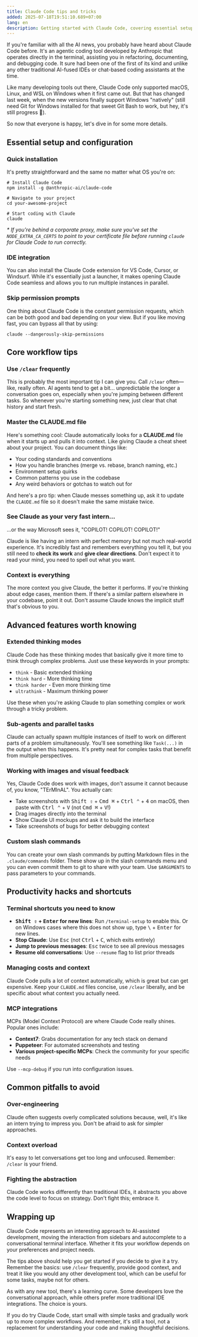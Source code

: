 ```yaml
---
title: Claude Code tips and tricks
added: 2025-07-18T19:51:10.689+07:00
lang: en
description: Getting started with Claude Code, covering essential setup, workflow tips, and productivity hacks. Learn the key commands, shortcuts, and best practices that make the difference.
---
```


If you're familiar with all the AI news, you probably have heard about Claude Code before. It's an agentic coding tool developed by Anthropic that operates directly in the terminal, assisting you in refactoring, documenting, and debugging code. It sure had been one of the first of its kind and unlike any other traditional AI-fused IDEs or chat-based coding assistants at the time.

Like many developing tools out there, Claude Code only supported macOS, Linux, and WSL on Windows when it first came out. But that has changed last week, when the new versions finally support Windows "natively" (still need Git for Windows installed for that sweet Git Bash to work, but hey, it's still progress 🚀).

<OEmbed url="https://x.com/vinhdw/status/1943879411696079142" />

So now that everyone is happy, let's dive in for some more details.

## Essential setup and configuration

### Quick installation

It's pretty straightforward and the same no matter what OS you're on:

```shell frame="none"
# Install Claude Code
npm install -g @anthropic-ai/claude-code

# Navigate to your project
cd your-awesome-project

# Start coding with Claude
claude
```

_* If you're behind a corporate proxy, make sure you've set the `NODE_EXTRA_CA_CERTS` to point to your certificate file before running `claude` for Claude Code to run correctly._

### IDE integration

You can also install the Claude Code extension for VS Code, Cursor, or Windsurf. While it's essentially just a launcher, it makes opening Claude Code seamless and allows you to run multiple instances in parallel.

### Skip permission prompts

One thing about Claude Code is the constant permission requests, which can be both good and bad depending on your view. But if you like moving fast, you can bypass all that by using:

```shell frame="none"
claude --dangerously-skip-permissions
```

## Core workflow tips

### Use `/clear` frequently

This is probably the most important tip I can give you. Call `/clear` often—like, really often. AI agents tend to get a bit... unpredictable the longer a conversation goes on, especially when you're jumping between different tasks. So whenever you're starting something new, just clear that chat history and start fresh.

### Master the CLAUDE.md file

Here's something cool: Claude automatically looks for a **CLAUDE.md** file when it starts up and pulls it into context. Like giving Claude a cheat sheet about your project. You can document things like:

- Your coding standards and conventions
- How you handle branches (merge vs. rebase, branch naming, etc.)
- Environment setup quirks
- Common patterns you use in the codebase
- Any weird behaviors or gotchas to watch out for

And here's a pro tip: when Claude messes something up, ask it to update the `CLAUDE.md` file so it doesn't make the same mistake twice.

### See Claude as your very fast intern...

...or the way Microsoft sees it, "COPILOT! COPILOT! COPILOT!"

Claude is like having an intern with perfect memory but not much real-world experience. It's incredibly fast and remembers everything you tell it, but you still need to **check its work** and **give clear directions**. Don't expect it to read your mind, you need to spell out what you want.

### Context is everything

The more context you give Claude, the better it performs. If you're thinking about edge cases, mention them. If there's a similar pattern elsewhere in your codebase, point it out. Don't assume Claude knows the implicit stuff that's obvious to you.

## Advanced features worth knowing

### Extended thinking modes

Claude Code has these thinking modes that basically give it more time to think through complex problems. Just use these keywords in your prompts:

- `think` - Basic extended thinking
- `think hard` - More thinking time
- `think harder` - Even more thinking time
- `ultrathink` - Maximum thinking power

Use these when you're asking Claude to plan something complex or work through a tricky problem.

### Sub-agents and parallel tasks

Claude can actually spawn multiple instances of itself to work on different parts of a problem simultaneously. You'll see something like `Task(...)` in the output when this happens. It's pretty neat for complex tasks that benefit from multiple perspectives.

### Working with images and visual feedback

Yes, Claude Code does work with images, don't assume it cannot because of, you know, "TErMInAL". You actually can:

- Take screenshots with <kbd>Shift ⇧</kbd> + <kbd>Cmd ⌘</kbd> + <kbd>Ctrl ⌃</kbd> + <kbd>4</kbd> on macOS, then paste with <kbd>Ctrl ⌃</kbd> + <kbd>V</kbd> (not <kbd>Cmd ⌘</kbd> + <kbd>V</kbd>!)
- Drag images directly into the terminal
- Show Claude UI mockups and ask it to build the interface
- Take screenshots of bugs for better debugging context

### Custom slash commands

You can create your own slash commands by putting Markdown files in the `.claude/commands` folder. These show up in the slash commands menu and you can even commit them to git to share with your team. Use `$ARGUMENTS` to pass parameters to your commands.

## Productivity hacks and shortcuts

### Terminal shortcuts you need to know

- **<kbd>Shift ⇧</kbd> + <kbd>Enter</kbd> for new lines**: Run `/terminal-setup` to enable this. Or on Windows cases where this does not show up, type <kbd>\\</kbd> + <kbd>Enter</kbd> for new lines.
- **Stop Claude**: Use <kbd>Esc</kbd> (not <kbd>Ctrl</kbd> + <kbd>C</kbd>, which exits entirely)
- **Jump to previous messages**: <kbd>Esc</kbd> twice to see all previous messages
- **Resume old conversations**: Use `--resume` flag to list prior threads

### Managing costs and context

Claude Code pulls a lot of context automatically, which is great but can get expensive. Keep your `CLAUDE.md` files concise, use `/clear` liberally, and be specific about what context you actually need.

### MCP integrations

MCPs (Model Context Protocol) are where Claude Code really shines. Popular ones include:

- **Context7**: Grabs documentation for any tech stack on demand
- **Puppeteer**: For automated screenshots and testing
- **Various project-specific MCPs**: Check the community for your specific needs

Use `--mcp-debug` if you run into configuration issues.

## Common pitfalls to avoid

### Over-engineering

Claude often suggests overly complicated solutions because, well, it's like an intern trying to impress you. Don't be afraid to ask for simpler approaches.

### Context overload

It's easy to let conversations get too long and unfocused. Remember: `/clear` is your friend.

### Fighting the abstraction

Claude Code works differently than traditional IDEs, it abstracts you above the code level to focus on strategy. Don't fight this; embrace it.

## Wrapping up

Claude Code represents an interesting approach to AI-assisted development, moving the interaction from sidebars and autocomplete to a conversational terminal interface. Whether it fits your workflow depends on your preferences and project needs.

The tips above should help you get started if you decide to give it a try. Remember the basics: use `/clear` frequently, provide good context, and treat it like you would any other development tool, which can be useful for some tasks, maybe not for others.

As with any new tool, there's a learning curve. Some developers love the conversational approach, while others prefer more traditional IDE integrations. The choice is yours.

If you do try Claude Code, start small with simple tasks and gradually work up to more complex workflows. And remember, it's still a tool, not a replacement for understanding your code and making thoughtful decisions.
